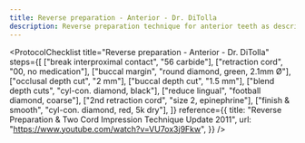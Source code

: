 ```yaml
---
title: Reverse preparation - Anterior - Dr. DiTolla
description: Reverse preparation technique for anterior teeth as described by Dr. DiTolla
---
```



<ProtocolChecklist
  title="Reverse preparation - Anterior - Dr. DiTolla"
  steps={[
    ["break interproximal contact", "56 carbide"],
    ["retraction cord", "00, no medication"],
    ["buccal margin", "round diamond, green, 2.1mm Ø"],
    ["occlusal depth cut", "2 mm"],
    ["buccal depth cut", "1.5 mm"],
    ["blend depth cuts", "cyl-con. diamond, black"],
    ["reduce lingual", "football diamond, coarse"],
    ["2nd retraction cord", "size 2, epinephrine"],
    ["finish & smooth", "cyl-con. diamond, red, 5k dry"],
  ]}
  reference={{
    title: "Reverse Preparation & Two Cord Impression Technique Update 2011",
    url: "https://www.youtube.com/watch?v=VU7ox3j9Fkw",
  }}
/>
